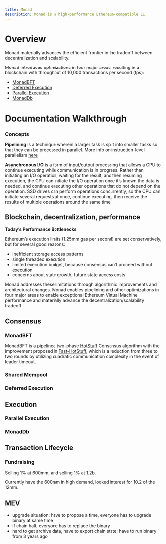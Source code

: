 ```yaml
---
title: Monad
description: Monad is a high-performance Ethereum-compatible L1. 
---
```


# Overview

Monad materially advances the efficient frontier in the tradeoff between decentralization and scalability.

Monad introduces optimizations in four major areas, resulting in a blockchain with throughput of 10,000 transactions per second (tps):

- [MonadBFT](https://docs.monad.xyz/technical-discussion/consensus/monadbft)
- [Deferred Execution](https://docs.monad.xyz/technical-discussion/consensus/deferred-execution)
- [Parallel Execution](https://docs.monad.xyz/technical-discussion/execution/parallel-execution)
- [MonadDb](https://docs.monad.xyz/technical-discussion/execution/monaddb)

# Documentation Walkthrough

### Concepts

**Pipelining** is a technique wherein a larger task is split into smaller tasks so that they can be processed in parallel. More info on instruction-level parallelism [here](https://en.wikipedia.org/wiki/Instruction_pipelining)

**Asynchronous I/O** is a form of input/output processing that allows a CPU to continue executing while communication is in progress. Rather than initiating an I/O operation, waiting for the result, and then resuming execution, the CPU can initiate the I/O operation once it's known the data is needed, and continue executing other operations that do not depend on the operation. SSD drives can perform operations concurrently, so the CPU can initiate several requests at once, continue executing, then receive the results of multiple operations around the same time. 

## Blockchain, decentralization, performance

**Today's Performance Bottlenecks**

Ethereum's execution limits (1.25mm gas per second) are set conservatively, but for several good reasons:

- inefficient storage access patterns
- single threaded execution
- limited execution budget, because consensus can't proceed without execution
- concerns about state growth, future state access costs

Monad addresses these limitations through algorithmic improvements and architectural changes. Monad enables pipelining and other optimizations in four major areas to enable exceptional Ethereum Virtual Machine performance and materially advance the decentralization/scalability tradeoff

## Consensus 

### MonadBFT

MonadBFT is a pipelined two-phase [HotStuff](https://arxiv.org/pdf/1803.05069.pdf) Consensus algorithm with the improvement proposed in [Fast-HotStuff](https://arxiv.org/abs/2010.11454), which is a reduction from three to two rounds by utilizing quadratic communication complexity in the event of leader timeout.

### Shared Mempool



### Deferred Execution



## Execution

### Parallel Execution



### MonadDb



## Transaction Lifecycle



### Fundraising

Selling 1% at 600mm, and selling 1% at 1.2b.

Currently have the 600mm in high demand, locked interest for 10.2 of the 12mm. 

## MEV




- upgrade situation: have to propose a time, everyone has to upgrade binary at same time
- if chain halt, everyone has to replace the binary
- hard to get archive data, have to export chain state; have to run binary from 3 years ago